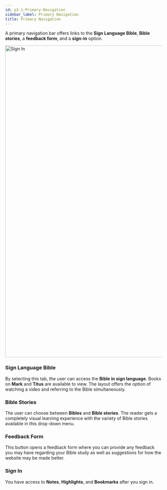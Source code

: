 ```yaml
---
id: p3-1-Primary-Navigation
sidebar_label: Primary Navigation
title: Primary Navigation
---
```


A primary navigation bar offers links to the **Sign Language Bible**, **Bible stories**, a **feedback form**, and a **sign-in** option.

<img src="/Vachan-Online-docs-main/The Landing Page/Primary Navigation.png"  width="1000px" alt="Sign In"/>

### **Sign Language Bible**

By selecting this tab, the user can access the **Bible in sign language**. Books on **Mark** and **Titus** are available to view. The layout offers the option of watching a video and referring to the Bible simultaneously.

### **Bible Stories**

The user can choose between **Bibles** and **Bible stories**. The reader gets a completely visual learning experience with the variety of Bible stories available in this drop-down menu.

### **Feedback Form**

This button opens a feedback form where you can provide any feedback you may have regarding your Bible study as well as suggestions for how the website may be made better.

### **Sign In**

You have access to **Notes**, **Highlights**, and **Bookmarks** after you sign in.

